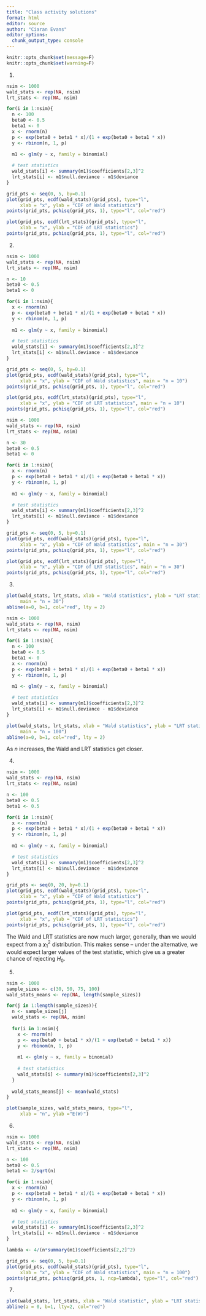 ```yaml
---
title: "Class activity solutions"
format: html
editor: source
author: "Ciaran Evans"
editor_options: 
  chunk_output_type: console
---
```


```r
knitr::opts_chunk$set(message=F)
knitr::opts_chunk$set(warning=F)
```

1.

```r
nsim <- 1000
wald_stats <- rep(NA, nsim)
lrt_stats <- rep(NA, nsim)

for(i in 1:nsim){
  n <- 100
  beta0 <- 0.5
  beta1 <- 0
  x <- rnorm(n)
  p <- exp(beta0 + beta1 * x)/(1 + exp(beta0 + beta1 * x))
  y <- rbinom(n, 1, p)
  
  m1 <- glm(y ~ x, family = binomial)

  # test statistics
  wald_stats[i] <- summary(m1)$coefficients[2,3]^2
  lrt_stats[i] <- m1$null.deviance - m1$deviance
}

grid_pts <- seq(0, 5, by=0.1)
plot(grid_pts, ecdf(wald_stats)(grid_pts), type="l",
     xlab = "x", ylab = "CDF of Wald statistics")
points(grid_pts, pchisq(grid_pts, 1), type="l", col="red")

plot(grid_pts, ecdf(lrt_stats)(grid_pts), type="l",
     xlab = "x", ylab = "CDF of LRT statistics")
points(grid_pts, pchisq(grid_pts, 1), type="l", col="red")
```


2.

```r
nsim <- 1000
wald_stats <- rep(NA, nsim)
lrt_stats <- rep(NA, nsim)

n <- 10
beta0 <- 0.5
beta1 <- 0

for(i in 1:nsim){
  x <- rnorm(n)
  p <- exp(beta0 + beta1 * x)/(1 + exp(beta0 + beta1 * x))
  y <- rbinom(n, 1, p)
  
  m1 <- glm(y ~ x, family = binomial)

  # test statistics
  wald_stats[i] <- summary(m1)$coefficients[2,3]^2
  lrt_stats[i] <- m1$null.deviance - m1$deviance
}

grid_pts <- seq(0, 5, by=0.1)
plot(grid_pts, ecdf(wald_stats)(grid_pts), type="l",
     xlab = "x", ylab = "CDF of Wald statistics", main = "n = 10")
points(grid_pts, pchisq(grid_pts, 1), type="l", col="red")

plot(grid_pts, ecdf(lrt_stats)(grid_pts), type="l",
     xlab = "x", ylab = "CDF of LRT statistics", main = "n = 10")
points(grid_pts, pchisq(grid_pts, 1), type="l", col="red")
```

```r
nsim <- 1000
wald_stats <- rep(NA, nsim)
lrt_stats <- rep(NA, nsim)

n <- 30
beta0 <- 0.5
beta1 <- 0

for(i in 1:nsim){
  x <- rnorm(n)
  p <- exp(beta0 + beta1 * x)/(1 + exp(beta0 + beta1 * x))
  y <- rbinom(n, 1, p)
  
  m1 <- glm(y ~ x, family = binomial)

  # test statistics
  wald_stats[i] <- summary(m1)$coefficients[2,3]^2
  lrt_stats[i] <- m1$null.deviance - m1$deviance
}

grid_pts <- seq(0, 5, by=0.1)
plot(grid_pts, ecdf(wald_stats)(grid_pts), type="l",
     xlab = "x", ylab = "CDF of Wald statistics", main = "n = 30")
points(grid_pts, pchisq(grid_pts, 1), type="l", col="red")

plot(grid_pts, ecdf(lrt_stats)(grid_pts), type="l",
     xlab = "x", ylab = "CDF of LRT statistics", main = "n = 30")
points(grid_pts, pchisq(grid_pts, 1), type="l", col="red")
```


3.

```r
plot(wald_stats, lrt_stats, xlab = "Wald statistics", ylab = "LRT statistics",
     main = "n = 30")
abline(a=0, b=1, col="red", lty = 2)
```

```r
nsim <- 1000
wald_stats <- rep(NA, nsim)
lrt_stats <- rep(NA, nsim)

for(i in 1:nsim){
  n <- 100
  beta0 <- 0.5
  beta1 <- 0
  x <- rnorm(n)
  p <- exp(beta0 + beta1 * x)/(1 + exp(beta0 + beta1 * x))
  y <- rbinom(n, 1, p)
  
  m1 <- glm(y ~ x, family = binomial)

  # test statistics
  wald_stats[i] <- summary(m1)$coefficients[2,3]^2
  lrt_stats[i] <- m1$null.deviance - m1$deviance
}

plot(wald_stats, lrt_stats, xlab = "Wald statistics", ylab = "LRT statistics",
     main = "n = 100")
abline(a=0, b=1, col="red", lty = 2)
```

As $n$ increases, the Wald and LRT statistics get closer.


4.

```r
nsim <- 1000
wald_stats <- rep(NA, nsim)
lrt_stats <- rep(NA, nsim)

n <- 100
beta0 <- 0.5
beta1 <- 0.5

for(i in 1:nsim){
  x <- rnorm(n)
  p <- exp(beta0 + beta1 * x)/(1 + exp(beta0 + beta1 * x))
  y <- rbinom(n, 1, p)
  
  m1 <- glm(y ~ x, family = binomial)

  # test statistics
  wald_stats[i] <- summary(m1)$coefficients[2,3]^2
  lrt_stats[i] <- m1$null.deviance - m1$deviance
}

grid_pts <- seq(0, 20, by=0.1)
plot(grid_pts, ecdf(wald_stats)(grid_pts), type="l",
     xlab = "x", ylab = "CDF of Wald statistics")
points(grid_pts, pchisq(grid_pts, 1), type="l", col="red")

plot(grid_pts, ecdf(lrt_stats)(grid_pts), type="l",
     xlab = "x", ylab = "CDF of LRT statistics")
points(grid_pts, pchisq(grid_pts, 1), type="l", col="red")
```

The Wald and LRT statistics are now much larger, generally, than we would expect from a $\chi^2_1$ distribution. This makes sense -- under the alternative, we would expect larger values of the test statistic, which give us a greater chance of rejecting $H_0$.

5.

```r
nsim <- 1000
sample_sizes <- c(30, 50, 75, 100)
wald_stats_means <- rep(NA, length(sample_sizes))

for(j in 1:length(sample_sizes)){
  n <- sample_sizes[j]
  wald_stats <- rep(NA, nsim)
  
  for(i in 1:nsim){
    x <- rnorm(n)
    p <- exp(beta0 + beta1 * x)/(1 + exp(beta0 + beta1 * x))
    y <- rbinom(n, 1, p)
    
    m1 <- glm(y ~ x, family = binomial)
  
    # test statistics
    wald_stats[i] <- summary(m1)$coefficients[2,3]^2
  }
  
  wald_stats_means[j] <- mean(wald_stats)
}

plot(sample_sizes, wald_stats_means, type="l",
     xlab = "n", ylab ="E(W)")
```


6.


```r
nsim <- 1000
wald_stats <- rep(NA, nsim)
lrt_stats <- rep(NA, nsim)

n <- 100
beta0 <- 0.5
beta1 <- 2/sqrt(n)

for(i in 1:nsim){
  x <- rnorm(n)
  p <- exp(beta0 + beta1 * x)/(1 + exp(beta0 + beta1 * x))
  y <- rbinom(n, 1, p)
  
  m1 <- glm(y ~ x, family = binomial)

  # test statistics
  wald_stats[i] <- summary(m1)$coefficients[2,3]^2
  lrt_stats[i] <- m1$null.deviance - m1$deviance
}

lambda <- 4/(n*summary(m1)$coefficients[2,2]^2)

grid_pts <- seq(0, 5, by=0.1)
plot(grid_pts, ecdf(wald_stats)(grid_pts), type="l",
     xlab = "x", ylab = "CDF of Wald statistics", main = "n = 100")
points(grid_pts, pchisq(grid_pts, 1, ncp=lambda), type="l", col="red")
```

7.

```r
plot(wald_stats, lrt_stats, xlab = "Wald statistic", ylab = "LRT statistic")
abline(a = 0, b=1, lty=2, col="red")
```



